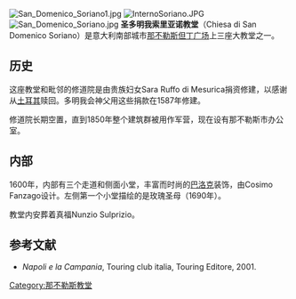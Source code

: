{{coord|40.849137|14.249588|display=title}}
[[Image:San_Domenico_Soriano1.jpg|thumb]]
[[Image:InternoSoriano.JPG|thumb]]
[[Image:San_Domenico_Soriano.jpg|thumb]]
'''圣多明我索里亚诺教堂'''（Chiesa di San Domenico Soriano）是意大利南部城市[[那不勒斯|那不勒斯]][[但丁广场_(那不勒斯)|但丁广场]]上三座大教堂之一。  

==历史==
这座教堂和毗邻的修道院是由贵族妇女Sara Ruffo di Mesurica捐资修建，以感谢从[[土耳其|土耳其]]赎回。多明我会神父用这些捐款在1587年修建。 

修道院长期空置，直到1850年整个建筑群被用作军营，现在设有那不勒斯市办公室。 

==内部==
1600年，内部有三个走道和侧面小堂，丰富而时尚的[[巴洛克|巴洛克]]装饰，由Cosimo Fanzago设计。左侧第一个小堂描绘的是玫瑰圣母（1690年）。 

教堂内安葬着真福Nunzio Sulprizio。

==参考文献==
* ''Napoli e la Campania'', Touring club italia, Touring Editore, 2001.

[[Category:那不勒斯教堂|Category:那不勒斯教堂]]